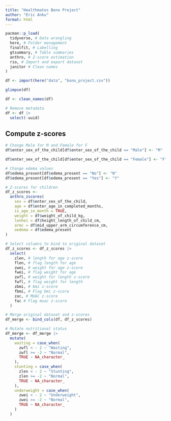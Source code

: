 ```yaml
---
title: "Healthmates Bono Project"
author: "Eric Anku"
format: html
---
```


```r
pacman::p_load(
  tidyverse, # Data wrangling
  here, # Folder management
  finalfit, # Labelling
  gtsummary, # Table summaries
  anthro, # Z-score estimation
  rio, # Import and export dataset
  janitor # Clean names
)
```

```r
df <- import(here("data", "bono_project.csv"))
```

```r
glimpse(df)
```

```r
df <- clean_names(df)
```


```r
# Remove metadata
df <- df |> 
  select(-uuid)
```


## Compute z-scores

```r
# Change Male for M and Female for F
df$enter_sex_of_the_child[df$enter_sex_of_the_child == "Male"] <- "M"

df$enter_sex_of_the_child[df$enter_sex_of_the_child == "Female"] <- "F"

# Change edema values
df$edema_present[df$edema_present == "No"] <- "N"
df$edema_present[df$edema_present == "Yes"] <- "Y"
```


```r
# Z-scores for children
df_z_scores <- 
  anthro_zscores(
    sex = df$enter_sex_of_the_child,
    age = df$enter_age_in_completed_months,
    is_age_in_month = TRUE, 
    weight = df$weight_of_child_kg, 
    lenhei = df$height_length_of_child_cm, 
    armc = df$mid_upper_arm_circumference_cm, 
    oedema = df$edema_present
)
```

```r
# Select columns to bind to original dataset
df_z_scores <- df_z_scores |>
  select(
    zlen, # length for age z-score
    flen, # flag length for age
    zwei, # weight for age z-score
    fwei, # flag weight for age
    zwfl, # weight for length z-score
    fwfl, # flag weight for length
    zbmi, # bmi z-score
    fbmi, # Flag bmi z-score
    zac, # MUAC z-score
    fac # Flag muac z-score
  )
```


```r
# Merge original dataset and z-scores
df_merge <- bind_cols(df, df_z_scores)
```

```r
# Mutate nutritional status
df_merge <- df_merge |>
  mutate(
    wasting = case_when(
      zwfl < - 2 ~ "Wasting",
      zwfl >= -2 ~ "Normal",
      TRUE ~ NA_character_
    ),
    stunting = case_when(
      zlen < - 2 ~ "Stunting",
      zlen >= -2 ~ "Normal",
      TRUE ~ NA_character_
    ),
    underweight = case_when(
      zwei < - 2 ~ "Underweight",
      zwei >= -2 ~ "Normal",
      TRUE ~ NA_character_
    )
  )
```






